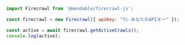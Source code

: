 ```js Node
import Firecrawl from '@mendable/firecrawl-js';

const firecrawl = new Firecrawl({ apiKey: "fc-あなたのAPIキー" });

const active = await firecrawl.getActiveCrawls();
console.log(active);
```

